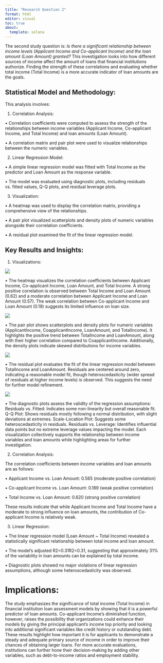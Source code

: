 ```yaml
---
title: "Research Question 2"
format: html
editor: visual
toc: true
about: 
  template: solana
---
```


The second study question is: *Is there a significant relationship between income levels (Applicant Income and Co-applicant Income) and the loan amount (Loan Amount) granted?* This investigation looks into how different sources of income affect the amount of loans that financial institutions authorize. Finding the strength of these correlations and evaluating whether total income (Total Income) is a more accurate indicator of loan amounts are the goals.

## Statistical Model and Methodology:
This analysis involves:

1.	Correlation Analysis:

•	Correlation coefficients were computed to assess the strength of the relationships between income variables (Applicant Income, Co-applicant Income, and Total Income) and loan amounts (Loan Amount).

•	 A correlation matrix and pair plot were used to visualize relationships between the numeric variables.

2.	Linear Regression Model:

• A simple linear regression model was fitted with Total Income as the predictor and Loan Amount as the response variable.

• The model was evaluated using diagnostic plots, including residuals vs. fitted values, Q-Q plots, and residual leverage plots.

3.	Visualization:

•	A heatmap was used to display the correlation matrix, providing a comprehensive view of the relationships.

•	A pair plot visualized scatterplots and density plots of numeric variables alongside their correlation coefficients.

•	A residual plot examined the fit of the linear regression model.

## Key Results and Insights:

1.	Visualizations:

![](P3.png)

•	The heatmap visualizes the correlation coefficients between Applicant Income, Co-applicant Income, Loan Amount, and Total Income. A strong positive correlation is observed between Total Income and Loan Amount (0.62) and a moderate correlation between Applicant Income and Loan  Amount (0.57). The weak correlation between Co-applicant Income and Loan Amount (0.19) suggests its limited influence on loan size.

![](P4.png)

•	The pair plot shows scatterplots and density plots for numeric variables (ApplicantIncome, CoapplicantIncome, LoanAmount, and TotalIncome). It highlights the positive trend between TotalIncome and LoanAmount, along with their higher correlation compared to CoapplicantIncome. Additionally, the density plots indicate skewed distributions for income variables.

![](P5.png)

•	The residual plot evaluates the fit of the linear regression model between TotalIncome and LoanAmount. Residuals are centered around zero, indicating a reasonable model fit, though heteroscedasticity (wider spread of residuals at higher income levels) is observed. This suggests the need for further model refinement.

![](P6.png)

•	The diagnostic plots assess the validity of the regression assumptions:
Residuals vs. Fitted: Indicates some non-linearity but overall reasonable fit.
Q-Q Plot: Shows residuals mostly following a normal distribution, with slight deviations at extremes.
Scale-Location Plot: Suggests some heteroscedasticity in residuals.
Residuals vs. Leverage: Identifies influential data points but no extreme leverage values impacting the model.
Each visualization collectively supports the relationship between income variables and loan amounts while highlighting areas for further investigation.

2.	Correlation Analysis:

The correlation coefficients between income variables and loan amounts are as follows:

•	Applicant Income vs. Loan Amount: 0.565 (moderate positive correlation)

•	Co-applicant Income vs. Loan Amount: 0.189 (weak positive correlation)

•	Total Income vs. Loan Amount: 0.620 (strong positive correlation)

These results indicate that while Applicant Income and Total Income have a moderate to strong influence on loan amounts, the contribution of Co-applicant Income is relatively weak.

3.	Linear Regression:

•	The linear regression model (Loan Amount ~ Total Income) revealed a statistically significant relationship between total income and loan amount.

•	The model's adjusted R2=0.31R2=0.31, suggesting that approximately 31% of the variability in loan amounts can be explained by total income.

•	Diagnostic plots showed no major violations of linear regression assumptions, although some heteroscedasticity was observed.


# Implications:

The study emphasizes the significance of total income (Total Income) in financial institution loan assessment models by showing that it is a powerful predictor of loan amounts. Co-applicant Income's diminished function, however, raises the possibility that organizations could enhance their models by giving the principal applicant's income top priority and looking into additional significant variables like credit history or outstanding debt. These results highlight how important it is for applicants to demonstrate a steady and adequate primary source of income in order to improve their chances of obtaining larger loans. For more accurate evaluations, institutions can further hone their decision-making by adding other variables, such as debt-to-income ratios and employment stability.
